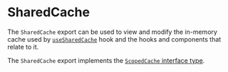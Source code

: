 
<Meta
    title="Packages / Data / Exports / SharedCache"
/>

# SharedCache

The `SharedCache` export can be used to view and modify the in-memory cache used by <a href="./?path=/docs/packages-data-exports-usesharedcache--docs">`useSharedCache`</a> hook and the hooks and components that relate to it.

The `SharedCache` export implements the <a href="./?path=/docs/packages-data-types-scopedcache--docs">`ScopedCache` interface type</a>.

